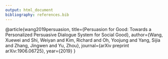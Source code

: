 ```yaml
---
output: html_document
bibliography: references.bib  
---
```


@article{wang2019persuasion,
 title={Persuasion for Good: Towards a Personalized Persuasive Dialogue System for Social Good},
 author={Wang, Xuewei and Shi, Weiyan and Kim, Richard and Oh, Yoojung and Yang, Sijia and Zhang, Jingwen and Yu, Zhou},
 journal={arXiv preprint arXiv:1906.06725},
 year={2019}
}


